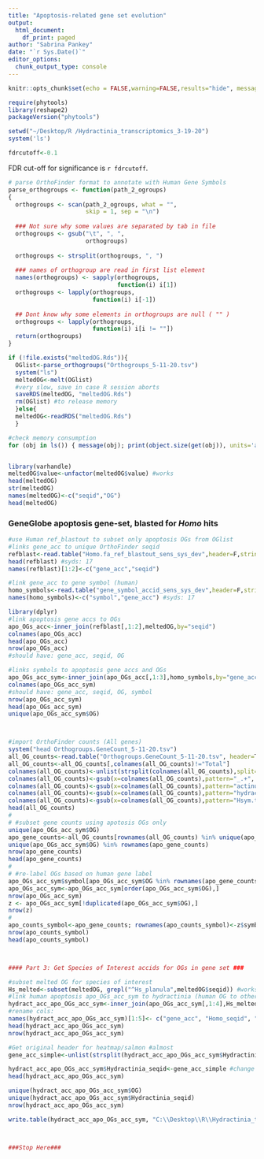 ```yaml
---
title: "Apoptosis-related gene set evolution"
output: 
  html_document:
    df_print: paged
author: "Sabrina Pankey"
date: "`r Sys.Date()`"
editor_options: 
  chunk_output_type: console
---
```

```r
knitr::opts_chunk$set(echo = FALSE,warning=FALSE,results="hide", message=FALSE, fig.height=10,fig.width=10)

```

```r
require(phytools)
library(reshape2)
packageVersion("phytools")

setwd("~/Desktop/R /Hydractinia_transcriptomics_3-19-20")
system('ls')

fdrcutoff<-0.1
```
FDR cut-off for significance is `r fdrcutoff`.

```r
# parse OrthoFinder format to annotate with Human Gene Symbols
parse_orthogroups <- function(path_2_ogroups)
{
  orthogroups <- scan(path_2_ogroups, what = "",
                      skip = 1, sep = "\n")
  
  ### Not sure why some values are separated by tab in file
  orthogroups <- gsub("\t", ", ",
                      orthogroups)
  
  orthogroups <- strsplit(orthogroups, ", ")
  
  ### names of orthogroup are read in first list element
  names(orthogroups) <- sapply(orthogroups,
                               function(i) i[1])
  orthogroups <- lapply(orthogroups,
                        function(i) i[-1])
  
  ## Dont know why some elements in orthogroups are null ( "" )
  orthogroups <- lapply(orthogroups,
                        function(i) i[i != ""])
  return(orthogroups)
}

if (!file.exists("meltedOG.Rds")){
  OGlist<-parse_orthogroups("Orthogroups_5-11-20.tsv")
  system("ls")
  meltedOG<-melt(OGlist)
  #very slow, save in case R session aborts
  saveRDS(meltedOG, "meltedOG.Rds")
  rm(OGlist) #to release memory
  }else{
  meltedOG<-readRDS("meltedOG.Rds")
  } 

#check memory consumption
for (obj in ls()) { message(obj); print(object.size(get(obj)), units='auto') }


library(varhandle)
meltedOG$value<-unfactor(meltedOG$value) #works
head(meltedOG)
str(meltedOG)
names(meltedOG)<-c("seqid","OG")
head(meltedOG)

```

### GeneGlobe apoptosis gene-set, blasted for *Homo* hits
```r
#use Human ref_blastout to subset only apoptosis OGs from OGlist
#links gene_acc to unique OrthoFinder seqid
refblast<-read.table("Homo.fa_ref_blastout_sens_sys_dev",header=F,stringsAsFactors = F)
head(refblast) #syds: 17
names(refblast)[1:2]<-c("gene_acc","seqid")

#link gene_acc to gene symbol (human)
homo_symbols<-read.table("gene_symbol_accid_sens_sys_dev",header=F,stringsAsFactors = F) 
names(homo_symbols)<-c("symbol","gene_acc") #syds: 17

library(dplyr)
#link apoptosis gene accs to OGs
apo_OGs_acc<-inner_join(refblast[,1:2],meltedOG,by="seqid")
colnames(apo_OGs_acc)
head(apo_OGs_acc)
nrow(apo_OGs_acc) 
#should have: gene_acc, seqid, OG

#links symbols to apoptosis gene accs and OGs
apo_OGs_acc_sym<-inner_join(apo_OGs_acc[,1:3],homo_symbols,by="gene_acc") 
colnames(apo_OGs_acc_sym)
#should have: gene_acc, seqid, OG, symbol
nrow(apo_OGs_acc_sym) 
head(apo_OGs_acc_sym)
unique(apo_OGs_acc_sym$OG)



#import OrthoFinder counts (All genes)
system("head Orthogroups.GeneCount_5-11-20.tsv")
all_OG_counts<-read.table("Orthogroups.GeneCount_5-11-20.tsv", header=T, stringsAsFactors = F,row.names=1) 
all_OG_counts<-all_OG_counts[,colnames(all_OG_counts)!="Total"]
colnames(all_OG_counts)<-unlist(strsplit(colnames(all_OG_counts),split="[.]fa_ed"))
colnames(all_OG_counts)<-gsub(x=colnames(all_OG_counts),pattern="_.+", replacement="", perl=T)
colnames(all_OG_counts)<-gsub(x=colnames(all_OG_counts),pattern="actinula", replacement="Actinula", perl=T)
colnames(all_OG_counts)<-gsub(x=colnames(all_OG_counts),pattern="hydractinia", replacement="Planula_Hydractinia", perl=T)
colnames(all_OG_counts)<-gsub(x=colnames(all_OG_counts),pattern="Hsym.trinity.stringtie", replacement="Adult_Hydractinia", perl=T)
head(all_OG_counts)
# 
# #subset gene counts using apotosis OGs only
unique(apo_OGs_acc_sym$OG) 
apo_gene_counts<-all_OG_counts[rownames(all_OG_counts) %in% unique(apo_OGs_acc_sym$OG),]
unique(apo_OGs_acc_sym$OG) %in% rownames(apo_gene_counts) 
nrow(apo_gene_counts) 
head(apo_gene_counts)
# 
# #re-label OGs based on human gene label
apo_OGs_acc_sym$symbol[apo_OGs_acc_sym$OG %in% rownames(apo_gene_counts)]
apo_OGs_acc_sym<-apo_OGs_acc_sym[order(apo_OGs_acc_sym$OG),]
nrow(apo_OGs_acc_sym) 
z <- apo_OGs_acc_sym[!duplicated(apo_OGs_acc_sym$OG),]
nrow(z) 
# 
apo_counts_symbol<-apo_gene_counts; rownames(apo_counts_symbol)<-z$symbol[z$OG %in% rownames(apo_gene_counts)]
nrow(apo_counts_symbol) 
head(apo_counts_symbol)



#### Part 3: Get Species of Interest accids for OGs in gene set ###

#subset melted OG for species of interest
Hs_melted<-subset(meltedOG, grepl("^Hs_planula",meltedOG$seqid)) #works
#link human apoptosis apo_OGs_acc_sym to hydractinia (human OG to other species seqids)
hydract_acc_apo_OGs_acc_sym<-inner_join(apo_OGs_acc_sym[,1:4],Hs_melted,by="OG") #works
#rename cols:
names(hydract_acc_apo_OGs_acc_sym)[1:5]<- c("gene_acc", "Homo_seqid", "OG", "symbol", "Hydractinia_seqid")  #works
head(hydract_acc_apo_OGs_acc_sym)
nrow(hydract_acc_apo_OGs_acc_sym)

#Get original header for heatmap/salmon #almost
gene_acc_simple<-unlist(strsplit(hydract_acc_apo_OGs_acc_sym$Hydractinia_seqid,split="..", fixed = T))[c(T,F)] #split on .. and only keep first split objects

hydract_acc_apo_OGs_acc_sym$Hydractinia_seqid<-gene_acc_simple #change col items to new headers
head(hydract_acc_apo_OGs_acc_sym)

unique(hydract_acc_apo_OGs_acc_sym$OG)
unique(hydract_acc_apo_OGs_acc_sym$Hydractinia_seqid)
nrow(hydract_acc_apo_OGs_acc_sym) 

write.table(hydract_acc_apo_OGs_acc_sym, "C:\\Desktop\\R\\Hydractinia_transcriptomics_3-19-20\\Reduced_Hs_sensory_sys_dev_R_output.txt", sep="\t")



###Stop Here###
```
